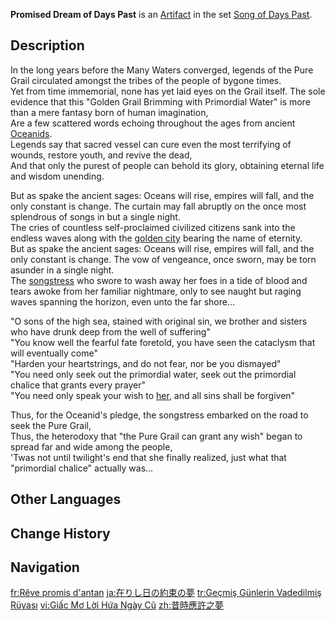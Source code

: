{{Artifact Infobox
|image = Item Promised Dream of Days Past.png
|set   = Song of Days Past
|piece = Goblet of Eonothem
}}
{{Description|An opulent vessel made based on the form of the legendary "Pure Grail." It is said to be able to fulfill the wishes of the purest of people.}}
'''Promised Dream of Days Past''' is an [[Artifact]] in the set [[Song of Days Past]].

==Description==
In the long years before the Many Waters converged, legends of the Pure Grail circulated amongst the tribes of the people of bygone times.<br>
Yet from time immemorial, none has yet laid eyes on the Grail itself. The sole evidence that this "Golden Grail Brimming with Primordial Water" is more than a mere fantasy born of human imagination,<br>
Are a few scattered words echoing throughout the ages from ancient [[Oceanid]]s.<br>
Legends say that sacred vessel can cure even the most terrifying of wounds, restore youth, and revive the dead,<br>
And that only the purest of people can behold its glory, obtaining eternal life and wisdom unending.

But as spake the ancient sages: Oceans will rise, empires will fall, and the only constant is change. The curtain may fall abruptly on the once most splendrous of songs in but a single night.<br>
The cries of countless self-proclaimed civilized citizens sank into the endless waves along with the [[Remuria|golden city]] bearing the name of eternity.<br>
But as spake the ancient sages: Oceans will rise, empires will fall, and the only constant is change. The vow of vengeance, once sworn, may be torn asunder in a single night.<br>
The [[Erinnyes|songstress]] who swore to wash away her foes in a tide of blood and tears awoke from her familiar nightmare, only to see naught but raging waves spanning the horizon, even unto the far shore...

"O sons of the high sea, stained with original sin, we brother and sisters who have drunk deep from the well of suffering"<br>
"You know well the fearful fate foretold, you have seen the cataclysm that will eventually come"<br>
"Harden your heartstrings, and do not fear, nor be you dismayed"<br>
"You need only seek out the primordial water, seek out the primordial chalice that grants every prayer"<br>
"You need only speak your wish to [[Egeria|her]], and all sins shall be forgiven"

Thus, for the Oceanid's pledge, the songstress embarked on the road to seek the Pure Grail,<br>
Thus, the heterodoxy that "the Pure Grail can grant any wish" began to spread far and wide among the people,<br>
'Twas not until twilight's end that she finally realized, just what that "primordial chalice" actually was...

==Other Languages==
{{Other Languages
|en       = Promised Dream of Days Past
|zhs      = 昔时应许之梦
|zhs_rm   = 
|zht      = 昔時應許之夢
|zht_rm   = 
|zh_tl    = 
|ja       = 在りし日の約束の夢
|ja_rm    = Arishihi no Yakusoku no Yume
|ja_tl    = Promised Dream of Days Past
|ko       = 지난날 약속했던 꿈
|ko_rm    = 
|ko_tl    = 
|es       = Sueño Prometido de Antaño
|es_tl    = Promised Dream of Yesteryear
|fr       = Rêve promis d'antan
|fr_tl    = Promised Dream of Yore
|ru       = Обещанный сон былых времён
|ru_tl    = 
|th       = Promised Dream of Days Past
|vi       = Giấc Mơ Lời Hứa Ngày Cũ
|vi_tl    = 
|de       = Versprochener Traum vergangener Tage
|de_tl    = Promised Dream of Days Past
|id       = Promised Dream of Days Past
|pt       = Sonhos de Promessas Passadas
|pt_tl    = 
|tr       = Geçmiş Günlerin Vadedilmiş Rüyası
|tr_tl    = 
|it       = Sogno promesso di giorni che furono
|it_tl    = Promised Dream of Days Gone By
}}

==Change History==
{{Change History|4.3}}

==Navigation==
{{Artifact Set Navbox|Song of Days Past}}

[[fr:Rêve promis d'antan]]
[[ja:在りし日の約束の夢]]
[[tr:Geçmiş Günlerin Vadedilmiş Rüyası]]
[[vi:Giấc Mơ Lời Hứa Ngày Cũ]]
[[zh:昔時應許之夢]]